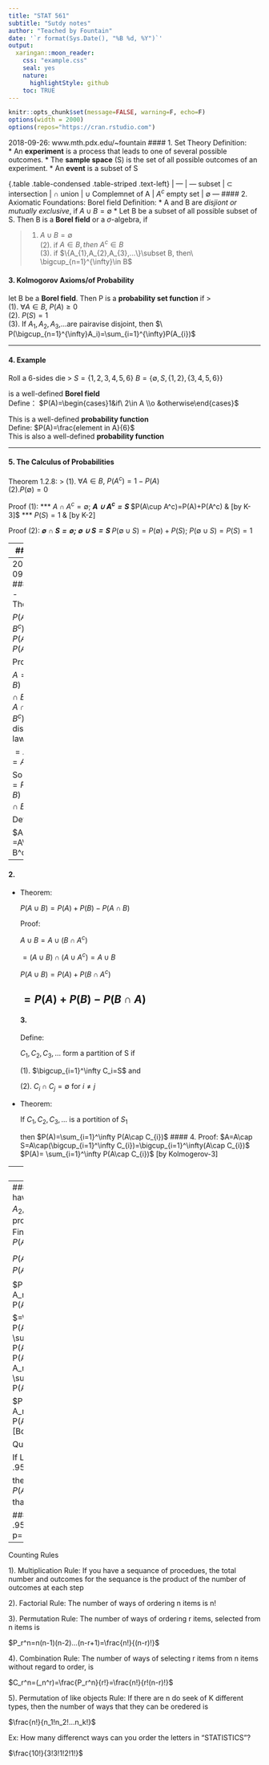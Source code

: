 ```yaml
---
title: "STAT 561"
subtitle: "Sutdy notes"
author: "Teached by Fountain"
date: '`r format(Sys.Date(), "%B %d, %Y")`'
output:
  xaringan::moon_reader:
    css: "example.css"
    seal: yes
    nature:
      highlightStyle: github
    toc: TRUE
---
```


```r
knitr::opts_chunk$set(message=FALSE, warning=F, echo=F)
options(width = 2000)
options(repos="https://cran.rstudio.com")
```

 2018-09-26: www.mth.pdx.edu/~fountain
#### 1. Set Theory
Definition:  
* An **experiment** is a process that leads to one of several possible outcomes.
* The **sample space** (S) is the set of all possible outcomes of an experiment.
* An **event** is a subset of S

{.table .table-condensed .table-striped .text-left}
 <span></span>     | <span></span>
--- | ---
subset | $\subset$
intersection | $\cap$
union | $\cup$
Complemnet of A | $A^c$
empty set | $\emptyset$
---
#### 2. Axiomatic Foundations: Borel field
Definition: 
* A and B are _disjiont or mutually exclusive_, if $A\cup B=\emptyset$
* Let B be a subset of all possible subset of S. Then B is a **Borel field** or a $\sigma$-algebra, if

> (1) $A\cup B=\emptyset$  
  (2). if $A\in B, then\ A^c\in B$  
  (3). if $\{A_{1},A_{2},A_{3},...\}\subset B, then\ \bigcup_{n=1}^{\infty}\in B$

#### 3. Kolmogorov Axioms/of Probability
let B be a **Borel field**. Then P is a **probability set function** if
>   
   (1). $\forall A\in B,\ P(A)\ge0$  
   (2). $P(S)=1$  
   (3). If $A_{1},A_{2},A_{3}$,...are pairavise disjoint, then $\ P(\bigcup_{n=1}^{\infty}A_i)=\sum_{i=1}^{\infty}P(A_{i})$

---

#### 4. Example
Roll a 6-sides die 
>
$S=\{1,2,3,4,5,6\}$
  $B=\{\emptyset ,S,\{1,2\},\{3,4,5,6\}\}$  
  
  is a well-defined **Borel field**  
Define：
  $P(A)=\begin{cases}1&if\ 2\in A \\o &otherwise\end{cases}$  
  
  This is a well-defined **probability function**  
Define: 
  $P(A)=\frac{element in A}{6}$  
This is also a well-defined **probability function**

---

#### 5. The Calculus of Probabilities
Theorem 1.2.8:
> (1). $\forall A\in B,\ P(A^c)=1-P(A)$  
  (2).$P(\emptyset)=0$

Proof (1): 
   *** 
   $A\cap A^c=\emptyset$;
   ***
   $A\cup A^c=S$
   ***
   $P(A\cup A^c)=P(A)+P(A^c) & [by K-3]$ 
   ***
   $P(S)=1$ &                  [by K-2]

Proof (2):
   ***
   $\emptyset\cap S=\emptyset$; $\emptyset\cup S=S$
   ***
   $P(\emptyset\cup S)=P(\emptyset)+P(S)$; $P(\emptyset\cup S)=P(S)=1$

---
#### 6. 

- Theorem:  

   Let $A_{1}$ and $A_{2}$ the elements of B
   
   with $A_{1}\subset A_{2}$, then $P(A_{1})\le P(A_{2})$
   
   Proof:
   
   Let $A_{1}\subset A_{2}$ with $A_{2}=A_{1}\cup (A_{2}\cap A_{1}^c)$
   
   Also $A_{1}\cap(A_{2}\cap A_{1}^c)=\emptyset$
   
   So $P(A_{2})=P(A_{1})+P(A_{2}\cap A_{1}^c)$
   
   $P(A_{2}\cap A_{1}^c)\ge0$, $\therefore\ P(A_{2})\ge P(A_{1})$

---
 2018-09-27
##### 1. 
- Theorem:

   $P(A\cap B^c)=P(A)-P(A\cap B)$
   
   Proof:
   
   $A=(A\cap B)\cup(A\cap B^c)=A\cap(B\cup B^c)$ by disirb law
    
   $=A\cap S=A$
    
   So $P(A)=P(A\cap B)+P(A\cap B^c)$
   
Define: 

   $A \B =A\cap B^c$

---
#### 2. 
- Theorem:

   $P(A\cup B)=P(A)+P(B)-P(A\cap B)$

   Proof:
   
   $A\cup B=A\cup(B\cap A^c)$ 
   
   $=(A\cup B)\cap(A\cup A^c)=A\cup B$
   
   $P(A\cup B)=P(A)+ P(B\cap A^c)$
   
   $=P(A)+P(B)-P(B\cap A)$
---
#### 3. 
Define:

   $C_{1},C_{2},C_{3},...$ form a partition of S if
   
   (1). $\bigcup_{i=1}^\infty C_i=S$ and
   
   (2). $C_{i}\cap C_{j}=\emptyset$ for $i\ne j$
   
- Theorem:

   If $C_{1},C_{2},C_{3},...$ is a portition of $S_{1}$
   
   then $P(A)=\sum_{i=1}^\infty P(A\cap C_{i})$
#### 4. 
   Proof:
   $A=A\cap S=A\cap(\bigcup_{i=1}^\infty C_{i})=\bigcup_{i=1}^\infty(A\cap C_{i})$
   $P(A)= \sum_{i=1}^\infty P(A\cap C_{i})$ [by Kolmogerov-3]

---
#### 5. 
Theorem:

   let $A_{1}, A_{2}$,...be events, then
   
   $P(\bigcup_{i=1}^\infty A_i)\le\sum_{i=1}^\infty P(A_{i})$ [Boole's Ineq]
   
   Proof:
   
   let $A_{1}^*=A_1$; $A_2^*=A_2\A_1$; 
   
   $A_3^*=A_3\(A_1\cup A_2)$
   
   $A_i^*=A_i\(\bigcup_{j=1}^{i-1} A_j)$
   
   Note: $A_i^*$ and $A_k^*$ are disjiont for $i\ne k$

#### 6. 
   Also note: $\bigcup_{i=1}^\infty A_i=\bigcup_{i=1}^\infty A_i^*$
   
   Then $P(\bigcup_{i=1}^\infty A_i)=P(\bigcup_{i=1}^\infty A_i^*)$
   
   $=\sum_{i=1}^\infty P(A_i^*)\le\sum_{i=1}^\infty P(A_i)$ since $A_i^*<A_i$
---
#### 7. 
Suppose we have n events $A_1, A_2,...A_n$
  with probabilities $P_1, P_2,...P_n$
Find a lower bound on $P(A_1\cap ...\cap A_n)$

   $P(A_1\cap ...\cap A_n)^c=1-P(A_1\cap ...\cap A_n)$
   
   $P(A_1^c\cup ...\cup A_n^c)\le\sum_{i=1}^n P(A_i^c)$   [Boole]
   
   $=\sum_{i=1}^\infty[1-P(A_i)]=n-\sum_{i=1}^\infty P(A_i)$
#### 8.    
   $1-P(A_1\cap ...\cap A_n)\le n-\sum_{i=1}^\infty P(A_i)$
   
   $P(A_1\cap ...\cap A_n)\ge\sum_{i=1}^\infty P(A_i)-(n-1)$  [Bonferroni inequality]
   
Question:

   If LHS is to the at least .95,
   
   then what must each $P(A_i)$ be to guarantee that?
   
#### 9.  
   .95=np-(n-1)
   .95+n-1=np
   n-0.5=np
   p=1-.05/n
---
Counting Rules

 1). Multiplication Rule: If you have a sequance of procedues, the total number and outcomes for the sequance is the product of the number of outcomes at each step
 
 2). Factorial Rule: The number of ways of ordering n items is n!
 
 3). Permutation Rule: The number of ways of ordering r items, selected from n items is
 
 $P_r^n=n(n-1)(n-2)...(n-r+1)=\frac{n!}{(n-r)!}$
 
 4). Combination Rule: The number of ways of selecting r items from n items without regard to order, is
 
 $C_r^n=(_n^r)=\frac{P_r^n}{r!}=\frac{n!}{r!(n-r)!}$
 
 5). Permutation of like objects Rule:
 If there are n do seek of K different types, then the number of ways that they can be oredered is
 
  $\frac{n!}{n_1!n_2!...n_k!}$
 
 Ex: How many differenct ways can you order the letters in "STATISTICS"?
 
 $\frac{10!}{3!3!1!2!1!}$